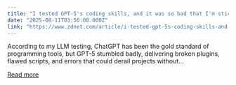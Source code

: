 ```yaml
---
title: "I tested GPT-5's coding skills, and it was so bad that I'm sticking with GPT-4o (for now)"
date: "2025-08-11T03:50:00.000Z"
link: "https://www.zdnet.com/article/i-tested-gpt-5s-coding-skills-and-it-was-so-bad-that-im-sticking-with-gpt-4o-for-now/"
---
```


According to my LLM testing, ChatGPT has been the gold standard of programming tools, but GPT-5 stumbled badly, delivering broken plugins, flawed scripts, and errors that could derail projects without...

[Read more](https://www.zdnet.com/article/i-tested-gpt-5s-coding-skills-and-it-was-so-bad-that-im-sticking-with-gpt-4o-for-now/)
